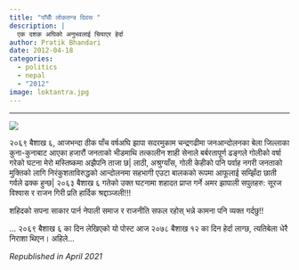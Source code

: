 ```yaml
---
title: "पाँचौँ लोकतन्त्र दिवस "
description: |
  एक दशक अघिको अनुभवलाई चियाएर हेर्दा
author: Pratik Bhandari
date: 2012-04-18
categories:
  - politics
  - nepal
  - "2012"
image: loktantra.jpg
---
```


<!-- Oh, so some links brought you here. Cool.\ -->

***

![](loktantra.jpg){fig-align="center"}

२०६९ बैशाख ६,  आजभन्दा ठीक पाँच वर्षअघि झापा सदरमुकाम चन्द्रगढीमा जनआन्दोलनका बेला जिल्लाका कुना-कुनाबाट आएका हजारौं जनताको भीडमाथि तत्कालीन शाही सेनाले बर्बरतापूर्ण ढङ्गले गोलीको वर्षा गरेको घटना मेरो मस्तिष्कमा अझैपनि ताजा छ\| लाठी, अश्रुग्याँस, गोली केहीको पनि पर्वाह नगरी जनताको मुक्तिको लागि निरंकुशताविरुद्धको आन्दोलनमा सहभागी एउटा बालकको रूपमा आफूलाई सम्झिँदा छाती गर्वले ढक्क हुन्छ\| २०६३ बैशाख ६ गतेको उक्त घटनामा शहादत प्राप्त गर्ने अमर झापाली सपुतहरु: सूरज विश्वास र राजन गिरी प्रति हार्दिक श्रद्दाञ्जली!!!

शहिदको सपना साकार पार्न नेपाली समाज र राजनीति सफल रहोस् भन्ने कामना पनि व्यक्त गर्दछु!!


...
२०६९ बैशाख ६ का दिन लेखिएको यो पोस्ट आज २०७८ बैशाख १२ का दिन हेर्दा लाग्छ, त्यतिबेला धेरै निराशा थिएन।  अहिले...

_Republished in April 2021_

<!--
```r
#| echo: false
#| eval: true
#| out.width: '50%'
knitr::include_graphics("loktantra.jpg")
```
-->